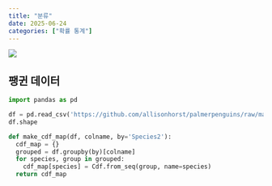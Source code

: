 ```yaml
---
title: "분류"
date: 2025-06-24
categories: ["확률 통계"]
---
```


![](/img/stat-thumb.jpg){.post-thumbnail}

## 팽귄 데이터


```python
import pandas as pd

df = pd.read_csv('https://github.com/allisonhorst/palmerpenguins/raw/main/inst/extdata/penguins_raw.csv')
df.shape
```

```python
def make_cdf_map(df, colname, by='Species2'):
  cdf_map = {}
  grouped = df.groupby(by)[colname]
  for species, group in grouped:
    cdf_map[species] = Cdf.from_seq(group, name=species)
  return cdf_map

```
